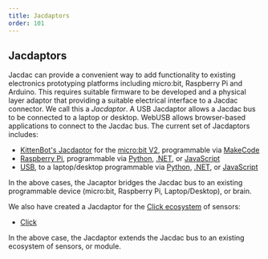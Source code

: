 ```yaml
---
title: Jacdaptors
order: 101
---
```



<JacdaptorImageList cols="3" />

## Jacdaptors

Jacdac can provide a convenient way to add functionality to existing electronics prototyping platforms including micro:bit, Raspberry Pi and Arduino.
This requires suitable firmware to be developed and a physical layer adaptor that providing a suitable electrical interface to a Jacdac connector.
We call this a _Jacdaptor_. A USB Jacdaptor allows a Jacdac bus to be connected to a laptop or desktop.
WebUSB allows browser-based applications to connect to the Jacdac bus.  The current set of Jacdaptors includes:
- [KittenBot's Jacdaptor](/devices/kittenbot/jacdaptorformicrobitv2v10) for the [micro:bit V2](/devices/microbit-educational-foundation/microbitv2/), programmable via [MakeCode](/clients/makecode)
- [Raspberry Pi](/devices/microsoft-research/jmspibridgev37v37), programmable via [Python](/clients/python), [.NET](/clients/dotnet), or [JavaScript](/clients/javascript)
- [USB](/devices/microsoft-research/jmbrainf441v02), to a laptop/desktop programmable via [Python](/clients/python), [.NET](/clients/dotnet), or [JavaScript](/clients/javascript)

In the above cases, the Jacaptor bridges the Jacdac bus to an existing programmable device (micro:bit, Raspberry Pi, Laptop/Desktop), or brain.

We also have created a Jacdaptor for the [Click ecosystem](https://www.mikroe.com/click) of sensors:
- [Click](/devices/microsoft-research/jmclickcolorv32)

In the above case, the Jacdaptor extends the Jacdac bus to an existing ecosystem of sensors, or module.